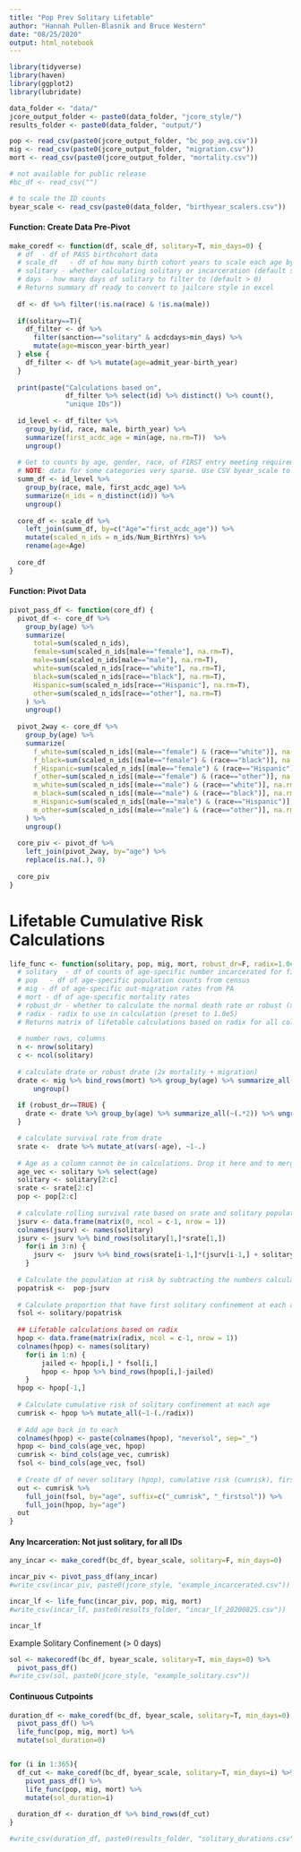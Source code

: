 ```yaml
---
title: "Pop Prev Solitary Lifetable"
author: "Hannah Pullen-Blasnik and Bruce Western"
date: "08/25/2020"
output: html_notebook
---
```


```r
library(tidyverse)
library(haven)
library(ggplot2)
library(lubridate)

data_folder <- "data/"
jcore_output_folder <- paste0(data_folder, "jcore_style/")
results_folder <- paste0(data_folder, "output/")
```

```r
pop <- read_csv(paste0(jcore_output_folder, "bc_pop_avg.csv"))
mig <- read_csv(paste0(jcore_output_folder, "migration.csv"))
mort <- read_csv(paste0(jcore_output_folder, "mortality.csv"))
```

```r
# not available for public release
#bc_df <- read_csv("") 
```


```r
# to scale the ID counts
byear_scale <- read_csv(paste0(data_folder, "birthyear_scalers.csv"))
```

#### Function: Create Data Pre-Pivot ####

```r
make_coredf <- function(df, scale_df, solitary=T, min_days=0) {
  # df  - df of PASS birthcohort data
  # scale_df   - df of how many birth cohort years to scale each age by
  # solitary - whether calculating solitary or incarceration (default solitary)
  # days - how many days of solitary to filter to (default > 0)
  # Returns summary df ready to convert to jailcore style in excel
  
  df <- df %>% filter(!is.na(race) & !is.na(male))
  
  if(solitary==T){
    df_filter <- df %>% 
      filter(sanction=="solitary" & acdcdays>min_days) %>% 
      mutate(age=miscon_year-birth_year)
  } else {
    df_filter <- df %>% mutate(age=admit_year-birth_year)
  }
  
  print(paste("Calculations based on", 
              df_filter %>% select(id) %>% distinct() %>% count(), 
              "unique IDs"))
  
  id_level <- df_filter %>%
    group_by(id, race, male, birth_year) %>%
    summarize(first_acdc_age = min(age, na.rm=T))  %>% 
    ungroup() 
  
  # Get to counts by age, gender, race, of FIRST entry meeting requirements
  # NOTE: data for some categories very sparse. Use CSV byear_scale to appropriately scale birth cohorts rather than counting birth years (omits years where 0s)
  summ_df <- id_level %>%
    group_by(race, male, first_acdc_age) %>%
    summarize(n_ids = n_distinct(id)) %>% 
    ungroup()
  
  core_df <- scale_df %>%
    left_join(summ_df, by=c("Age"="first_acdc_age")) %>%
    mutate(scaled_n_ids = n_ids/Num_BirthYrs) %>%
    rename(age=Age)
  
  core_df
}
```


#### Function: Pivot Data ####

```r
pivot_pass_df <- function(core_df) {
  pivot_df <- core_df %>%
    group_by(age) %>%
    summarize(
      total=sum(scaled_n_ids),
      female=sum(scaled_n_ids[male=="female"], na.rm=T),
      male=sum(scaled_n_ids[male=="male"], na.rm=T),
      white=sum(scaled_n_ids[race=="white"], na.rm=T),
      black=sum(scaled_n_ids[race=="black"], na.rm=T),
      Hispanic=sum(scaled_n_ids[race=="Hispanic"], na.rm=T),
      other=sum(scaled_n_ids[race=="other"], na.rm=T)
    ) %>%
    ungroup()
  
  pivot_2way <- core_df %>%
    group_by(age) %>%
    summarize(
      f_white=sum(scaled_n_ids[(male=="female") & (race=="white")], na.rm=T),
      f_black=sum(scaled_n_ids[(male=="female") & (race=="black")], na.rm=T),
      f_Hispanic=sum(scaled_n_ids[(male=="female") & (race=="Hispanic")], na.rm=T),
      f_other=sum(scaled_n_ids[(male=="female") & (race=="other")], na.rm=T),
      m_white=sum(scaled_n_ids[(male=="male") & (race=="white")], na.rm=T),
      m_black=sum(scaled_n_ids[(male=="male") & (race=="black")], na.rm=T),
      m_Hispanic=sum(scaled_n_ids[(male=="male") & (race=="Hispanic")], na.rm=T),
      m_other=sum(scaled_n_ids[(male=="male") & (race=="other")], na.rm=T)
    ) %>% 
    ungroup()
  
  core_piv <- pivot_df %>% 
    left_join(pivot_2way, by="age") %>% 
    replace(is.na(.), 0) 
  
  core_piv
}
```


# Lifetable Cumulative Risk Calculations

```r
life_func <- function(solitary, pop, mig, mort, robust_dr=F, radix=1.0e5) {
  # solitary  - df of counts of age-specific number incarcerated for first time
  # pop   - df of age-specific population counts from census
  # mig - df of age-specific out-migration rates from PA
  # mort - df of age-specific mortality rates
  # robust_dr - whether to calculate the normal death rate or robust (x2 death rate)
  # radix - radix to use in calculation (preset to 1.0e5)
  # Returns matrix of lifetable calculations based on radix for all columns in input tables
  
  # number rows, columns
  n <- nrow(solitary)
  c <- ncol(solitary)
  
  # calculate drate or robust drate (2x mortality + migration)
  drate <- mig %>% bind_rows(mort) %>% group_by(age) %>% summarize_all(sum, na.rm=T) %>%
      ungroup()
  
  if (robust_dr==TRUE) {
    drate <- drate %>% group_by(age) %>% summarize_all(~(.*2)) %>% ungroup()
  }

  # calculate survival rate from drate
  srate <-  drate %>% mutate_at(vars(-age), ~1-.)
  
  # Age as a column cannot be in calculations. Drop it here and to merge back on later
  age_vec <- solitary %>% select(age)
  solitary <- solitary[2:c]
  srate <- srate[2:c]
  pop <- pop[2:c]
  
  # calculate rolling survival rate based on srate and solitary population
  jsurv <- data.frame(matrix(0, ncol = c-1, nrow = 1))
  colnames(jsurv) <- names(solitary)
  jsurv <- jsurv %>% bind_rows(solitary[1,]*srate[1,])
    for(i in 3:n) {
      jsurv <-  jsurv %>% bind_rows(srate[i-1,]*(jsurv[i-1,] + solitary[i-1,]))
    }
  
  # Calculate the population at risk by subtracting the numbers calculated above
  popatrisk <-  pop-jsurv
  
  # Calculate proportion that have first solitary confinement at each age
  fsol <- solitary/popatrisk
  
  ## Lifetable calculations based on radix
  hpop <- data.frame(matrix(radix, ncol = c-1, nrow = 1))
  colnames(hpop) <- names(solitary)
    for(i in 1:n) {
        jailed <- hpop[i,] * fsol[i,]
        hpop <- hpop %>% bind_rows(hpop[i,]-jailed)
    }
  hpop <- hpop[-1,]
  
  # Calculate cumulative risk of solitary confinement at each age
  cumrisk <- hpop %>% mutate_all(~1-(./radix))
  
  # Add age back in to each
  colnames(hpop) <- paste(colnames(hpop), "neversol", sep="_")
  hpop <- bind_cols(age_vec, hpop)
  cumrisk <- bind_cols(age_vec, cumrisk)
  fsol <- bind_cols(age_vec, fsol)
  
  # Create df of never solitary (hpop), cumulative risk (cumrisk), first solitary (fsol)
  out <- cumrisk %>% 
    full_join(fsol, by="age", suffix=c("_cumrisk", "_firstsol")) %>%
    full_join(hpop, by="age")
  out
}
```

#### Any Incarceration: Not just solitary, for all IDs

```r
any_incar <- make_coredf(bc_df, byear_scale, solitary=F, min_days=0)

incar_piv <- pivot_pass_df(any_incar)
#write_csv(incar_piv, paste0(jcore_style, "example_incarcerated.csv"))

incar_lf <- life_func(incar_piv, pop, mig, mort)
#write_csv(incar_lf, paste0(results_folder, "incar_lf_20200825.csv"))

incar_lf
```

Example Solitary Confinement (> 0 days)

```r
sol <- makecoredf(bc_df, byear_scale, solitary=T, min_days=0) %>%
  pivot_pass_df()
#write_csv(sol, paste0(jcore_style, "example_solitary.csv"))
```


#### Continuous Cutpoints ####

```r
duration_df <- make_coredf(bc_df, byear_scale, solitary=T, min_days=0) %>%
  pivot_pass_df() %>%
  life_func(pop, mig, mort) %>%
  mutate(sol_duration=0)


for (i in 1:365){
  df_cut <- make_coredf(bc_df, byear_scale, solitary=T, min_days=i) %>%
    pivot_pass_df() %>%
    life_func(pop, mig, mort) %>%
    mutate(sol_duration=i)
  
  duration_df <- duration_df %>% bind_rows(df_cut)
}

#write_csv(duration_df, paste0(results_folder, "solitary_durations.csv"))
```


